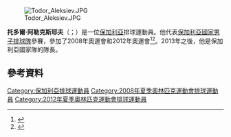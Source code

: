 [[File:Todor_Aleksiev.JPG|thumb]]

'''托多爾·阿勒克斯耶夫'''（{{lang-bg|Тодор Алексиев}}；{{bd|1983年|4月21日}}）是一位[[保加利亞|保加利亞]]排球運動員。他代表[[保加利亞國家男子排球隊|保加利亞國家男子排球隊]]參賽，參加了2008年奧運會和2012年奧運會<ref>{{Cite web|url=http://www.dnevnik.bg/sport/2012/07/08/1862014_todor_aleksiev_stana_top_realizator_i_posreshtach_v/|title=Тодор Алексиев стана топ реализатор и посрещач в Световната лига|publisher=Dnevnik|date=2012-07-08|accessdate=2015-02-15|archive-date=2016-03-04|archive-url=https://web.archive.org/web/20160304060300/http://www.dnevnik.bg/sport/2012/07/08/1862014_todor_aleksiev_stana_top_realizator_i_posreshtach_v/|dead-url=no}}</ref><ref>{{Cite web|url=http://www.novsport.com/news201001_1032.html|title=Тошко Алексиев стана най-добър реализатор и посрещач на Световната лига (снимки)|publisher=Novsport.com|date=2012-07-08|accessdate=2015-02-15|archive-date=2016-03-04|archive-url=https://web.archive.org/web/20160304102432/http://www.novsport.com/news201001_1032.html|dead-url=no}}</ref>。2013年之後，他是保加利亞國家隊的隊長。

==參考資料==
{{Reflist}}
{{DEFAULTSORT:Aleksiev, Todor}}
[[Category:保加利亞排球運動員|Category:保加利亞排球運動員]]
[[Category:2008年夏季奧林匹克運動會排球運動員|Category:2008年夏季奧林匹克運動會排球運動員]]
[[Category:2012年夏季奧林匹克運動會排球運動員|Category:2012年夏季奧林匹克運動會排球運動員]]

{{Sport-bio-stub}}